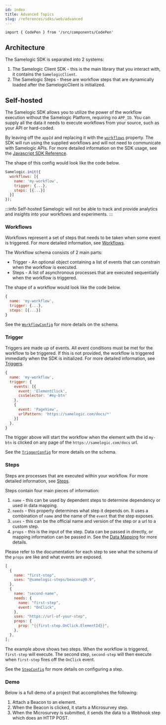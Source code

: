 ```yaml
---
id: index
title: Advanced Topics
slug: /references/sdks/web/advanced
---
```


```mdx-code-block
import { CodePen } from '/src/components/CodePen'
```

## Architecture

The Samelogic SDK is separated into 2 systems:

1. The Samelogic Client SDK - this is the main library that you interact with, it contains the `SamelogicClient`.
2. The Samelogic Steps - these are workflow steps that are dynamically loaded after the SamelogicClient is initialized.

## Self-hosted

The Samelogic SDK allows you to utilize the power of the workflow execution without the Samelogic Platform, requiring no `APP_ID`. You can supply all the data it needs to execute workflows from your source, such as your API or hard-coded.

By leaving off the `appId` and replacing it with the [`workflows`](/references/sdks/web/reference/samelogic-js.options.workflows) property.
The SDK will run using the supplied workflows and will not need to communicate with Samelogic APIs. For more detailed information on the SDK usage, see the [Javascript SDK Reference](/references/sdks/web/reference/samelogic-js).

The shape of this config would look like the code below.

```javascript
Samelogic.init({
  workflows: [{
    name: 'my-workflow',
    trigger: {...},
    steps: [{...}]
  }]
});
```

:::info
Self-hosted Samelogic will not be able to track and provide analytics and insights into your workflows and experiments.
:::

### Workflows

Workflows represent a set of steps that needs to be taken when some event is triggered. For more detailed information, see [Workflows](/workflows).

The Workflow schema consists of 2 main parts:

- Trigger - An optional object containing a list of events that can constrain when the workflow is executed.
- Steps - A list of asynchronous processes that are executed sequentially when the workflow is triggered.

The shape of a workflow would look like the code below.

```javascript
{
  name: 'my-workflow',
  trigger: {...},
  steps: [{...}]
}
```

See the [`WorkflowConfig`](/references/sdks/web/reference/samelogic-js.WorkflowConfig) for more details on the schema.

### Trigger

Triggers are made up of events. All event conditions must be met for the workflow to be triggered. If this is not provided, the workflow is triggered immediatly when the SDK is initialized. For more detailed information, see [Triggers](/workflows/triggers).

```javascript
{
  name: 'my-workflow',
  trigger: {
    events: [{
      event: 'ElementClick',
      cssSelector: '#my-btn'
    },
    {
      event: 'PageView',
      urlPattern: 'https://samelogic.com/docs/*'
    }]
  },
}
```

The trigger above will start the workflow when the element with the id `my-btn` is clicked on any page of the `https://samelogic.com/docs` url.

See the [`TriggerConfig`](/references/sdks/web/reference/samelogic-js.TriggerConfig) for more details on the schema.

### Steps

Steps are processes that are executed within your workflow. For more detailed information, see [Steps](/steps).

Steps contain four main pieces of information:

1. `name` - this can be used by dependent steps to determine dependency or used in data mapping.
2. `needs` - this property determines what step it depends on. It uses a combination of `name` and the name of the `event` that the step exposes.
3. `uses` - this can be the official name and version of the step or a url to a custom step.
4. `props` - this is the input of the step. Data can be passed in directly, or mapping information can be passed in. See the [Data Mapping](/workflows/data_mapping) for more details.

Please refer to the documentation for each step to see what the schema of the `props` are like and what events are exposed.

```javascript
[
  {
    name: "first-step",
    uses: "@samelogic-steps/beacons@0.9",
  },
  {
    name: "second-name",
    needs: {
      name: "first-step",
      event: "OnClick",
    },
    uses: "https://url-of-your-step",
    props: {
      prop: "{{first-step.OnClick.ElementId}}",
    },
  },
];
```

The example above shows two steps. When the workflow is triggered, `first-step` will execute. The second step, `second-step` will then execute when `first-step` fires off the `OnClick` event.

See the [`StepConfig`](/references/sdks/web/reference/samelogic-js.StepConfig) for more details on configuring a step.

### Demo

Below is a full demo of a project that accomplishes the following:

1. Attach a Beacon to an element.
2. When the Beacon is clicked, it starts a Microsurvey step.
3. When the Microsurvey is submitted, it sends the data to a Webhook step which does an HTTP POST.

<CodePen id="BaZKeXQ" />
